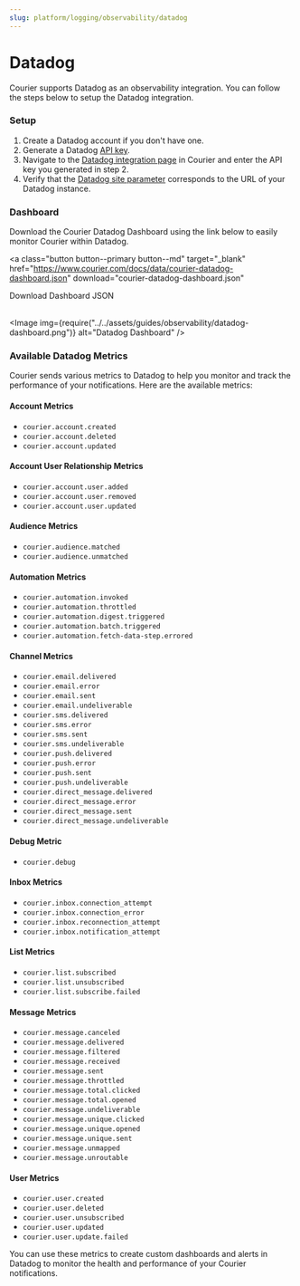 ```yaml
---
slug: platform/logging/observability/datadog
---
```



# Datadog

Courier supports Datadog as an observability integration. You can follow the steps below to setup the Datadog integration.

### Setup

1. Create a Datadog account if you don't have one.
2. Generate a Datadog [API key](https://app.datadoghq.com/organization-settings/api-keys).
3. Navigate to the [Datadog integration page](https://app.courier.com/integrations/catalog/datadog) in Courier and enter the API key you generated in step 2.
4. Verify that the [Datadog site parameter](https://docs.datadoghq.com/getting_started/site/#access-the-datadog-site) corresponds to the URL of your Datadog instance.

### Dashboard

Download the Courier Datadog Dashboard using the link below to easily monitor Courier within Datadog.

<a
  class="button button--primary button--md"
  target="_blank"
  href="https://www.courier.com/docs/data/courier-datadog-dashboard.json"
  download="courier-datadog-dashboard.json"
>
  Download Dashboard JSON
</a>
<br />&nbsp;

<Image
  img={require("../../assets/guides/observability/datadog-dashboard.png")}
  alt="Datadog Dashboard"
/>

### Available Datadog Metrics

Courier sends various metrics to Datadog to help you monitor and track the performance of your notifications. Here are the available metrics:

#### Account Metrics
- `courier.account.created`
- `courier.account.deleted`
- `courier.account.updated`

#### Account User Relationship Metrics
- `courier.account.user.added`
- `courier.account.user.removed`
- `courier.account.user.updated`

#### Audience Metrics
- `courier.audience.matched`
- `courier.audience.unmatched`

#### Automation Metrics
- `courier.automation.invoked`
- `courier.automation.throttled`
- `courier.automation.digest.triggered`
- `courier.automation.batch.triggered`
- `courier.automation.fetch-data-step.errored`

#### Channel Metrics
- `courier.email.delivered`
- `courier.email.error`
- `courier.email.sent`
- `courier.email.undeliverable`
- `courier.sms.delivered`
- `courier.sms.error`
- `courier.sms.sent`
- `courier.sms.undeliverable`
- `courier.push.delivered`
- `courier.push.error`
- `courier.push.sent`
- `courier.push.undeliverable`
- `courier.direct_message.delivered`
- `courier.direct_message.error`
- `courier.direct_message.sent`
- `courier.direct_message.undeliverable`

#### Debug Metric
- `courier.debug`

#### Inbox Metrics
- `courier.inbox.connection_attempt`
- `courier.inbox.connection_error`
- `courier.inbox.reconnection_attempt`
- `courier.inbox.notification_attempt`

#### List Metrics
- `courier.list.subscribed`
- `courier.list.unsubscribed`
- `courier.list.subscribe.failed`

#### Message Metrics
- `courier.message.canceled`
- `courier.message.delivered`
- `courier.message.filtered`
- `courier.message.received`
- `courier.message.sent`
- `courier.message.throttled`
- `courier.message.total.clicked`
- `courier.message.total.opened`
- `courier.message.undeliverable`
- `courier.message.unique.clicked`
- `courier.message.unique.opened`
- `courier.message.unique.sent`
- `courier.message.unmapped`
- `courier.message.unroutable`

#### User Metrics
- `courier.user.created`
- `courier.user.deleted`
- `courier.user.unsubscribed`
- `courier.user.updated`
- `courier.user.update.failed`

You can use these metrics to create custom dashboards and alerts in Datadog to monitor the health and performance of your Courier notifications.

